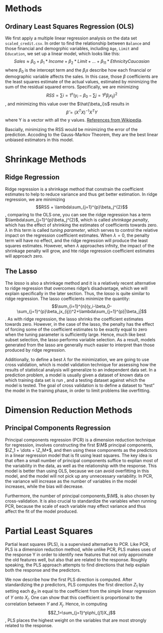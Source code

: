 # Methods


## Ordinary Least Squares Regression (OLS)
We first apply a multiple linear regression analysis on the data set `scaled_credit.csv`. In order to find the relationship between `Balance` and those financial and demogrphic variables, including `Age`, `Limit` and `Education`, we set up a linear model, which looks like this: $$Sales \approx \beta_0 + \beta_1*Income+ \beta_2*Limit + \dots + \beta_11*EthnicityCaucasian$$ where $\beta_0$ is the intercept term and the $\beta_is$ describe how each financial or demographic variable affects the sales. In this case, those $\beta$ coefficients are the least squares estimate of the actual values, estimated by minimizing the sum of the residual squared errors. Specifically, we are minimizing $$RSS = \sum {i=1}^{n}\left (y _{i}-\beta_0- \sum{j=1}^{p}\beta_jx_{ij} \right )^{2}$$, and minimizing this value over the $\hat{\beta_i}s$ results in $$\hat{\beta} = (X^TX)^{-1}X^TY$$ where Y is a vector with all the y values. [References from Wikipedia](https://en.wikipedia.org/wiki/Residual_sum_of_squares).

Bascially, minimizing the RSS would be minimizing the error of the prediction. Accoding to the Gauss-Markov Theorem, they are the best linear unbiased estimators in this model. 

# Shrinkage Methods
## Ridge Regression


Ridge regression is a shrinkage method that constrain the coefficient estimates to help to reduce variance and thus get better estimation. In ridge regression, we are minimizing $$RSS + \lambda\sum_{j=1}^{p}\beta_j^{2}$$, comparing to the OLS one, you can see the ridge regression has a term $\lambda\sum_{j=1}^{p}\beta_j^{2}$, which is called _shrinkage penalty_, which has the effect of shrinking the estimates of coefficients towards zero. $\lambda$ in this term is called _tuning parameter_, which serves to control the relative impact on the regression coefficient estimates. When $\lambda = 0$, the penalty term will have no effect, and the ridge regression will produce the least squares estimates. However, when $\lambda$ approaches infnity, the impact of the shrinkage penalty will grow, and hte ridge regression coefficient estimates will approach zero. 

## The Lasso


The _lasso_ is also a shrinkage method and it is a relatively recent alternative to ridge regression that overcomes ridge's disadvantage, which we will explain specifically in the later section. Thus, the _lasso_ is quite similar to ridge regression. The lasso coefficients minimize the quantity: $$\sum_{i=1}^{n}(y_i-\beta_0-\sum_{j=1}^{p}\beta_jx_{ij})^2+\lambda\sum_{j=1}^{p}|\beta_j|$$. As with ridge regression, the lasso shrinks the coefficient estimates towards zero. However, in the case of the lasso, the penalty has the effect of forcing some of the coefficient estimates to be exactly equal to zero when the tuning parameter is sufficiently large. Hence, much like best subset selection, the lasso performs variable selection. As a result, models generated from the lasso are generally much easier to interpret than those produced by ridge regression. 

Additionally, to define a best $\lambda$ for the minimization, we are going to use cross validation, which is model validation technique for assessing how the results of statistical analysis will generalize to an independent data set. In a prediction problem, a model is usually given a dataset of known data on which training data set is run , and a testing dataset against which the model is tested. The goal of cross validation is to define a dataset to "test" the model in the training phase, in order to limit problems like overfitting.

# Dimension Reduction Methods
## Principal Components Regression


Principal components regression (PCR) is a dimension reduction technique for regression, involves constructing the first $\M$ principal components, $\Z_1 + \dots + \Z_M*$, and then using these components as the predictors in a linear regression model that is fit using least squares. The key idea is that often a small number of principal components suffice to explian most of the variability in the data, as well as the relationship with the response. This model is better than using OLS, because we can avoid overfitting in this model, and the model will not pick up any unnecessary variability. In PCR, the variance will increase as the number of variables in the model increases, while the bias will decrease. 

Furthermore, the number of principal components,$\M$, is also chosen by cross-validation. It is also crucial to standardize the variables when running PCR, because the scale of each variable may effect variance and thus affect the fit of the model produced. 

# Partial Least Squares


Partial least squares (PLS), is a supervised alternative to PCR. Like PCR, PLS is a dimension reduction method, while unlike PCR, PLS makes uses of the response Y in order to identify new features that not only approximate the old features well, but also that are related to the response. Roughly speaking, the PLS approach attempts to find directions that help explain both the response and the predictors.

We now describe how the first PLS direction is computed. After standardizing the $p$ predictors, PLS computes the first direction $Z_1$ by setting each $\phi_{j1}$ in  equal to the coefficient from the simple linear regression of $Y$ onto $X_j$. One can show that this coefficient is proportional to the correlation between $Y$ and $X_j$. Hence, in computing $$Z_1=\sum_{j=1}^p\phi_{j1}X_j$$, PLS places the highest weight on the variables that are most strongly related to the response.
